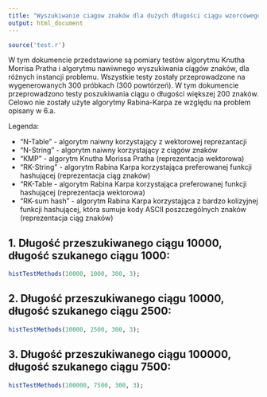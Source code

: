 ```yaml
---
title: "Wyszukiwanie ciagow znaków dla dużych długości ciągu wzorcowego"
output: html_document
---
```


```r
source('test.r')
```

W tym dokumencie przedstawione są pomiary testów algorytmu Knutha Morrisa Pratha i algorytmu nawiwnego wyszukiwania ciągów znaków, dla różnych instancji problemu. Wszystkie testy zostały przeprowadzone na wygenerowanych 300 próbkach (300 powtórzeń). W tym dokumencie przeprowadzono testy poszukiwania ciągu o długości większej 200 znaków. Celowo nie zostały użyte algorytmy Rabina-Karpa ze względu na problem opisany w 6.a.

Legenda:

  *  "N-Table" - algorytm naiwny korzystający z wektorowej reprezantacji
  *  "N-String" -  algorytm naiwny korzystający z ciągów znaków
  *  "KMP" - algorytm Knutha Morissa Pratha (reprezentacja wektorowa)
  *  "RK-String" - algorytm Rabina Karpa korzystająca preferowanej funkcji hashującej (reprezentacja ciąg znaków)
  *  "RK-Table - algorytm Rabina Karpa korzystająca preferowanej funkcji hashującej (reprezentacja wektorowa)
  *   "RK-sum hash" - algorytm Rabina Karpa korzystająca z bardzo kolizyjnej funkcji hashującej, która sumuje kody ASCII poszczególnych znaków (reprezentacja ciąg znaków)

1. Długość przeszukiwanego ciągu 10000, długość szukanego ciągu 1000:
----------

```r
histTestMethods(10000, 1000, 300, 3);
```

2. Długość przeszukiwanego ciągu 10000, długość szukanego ciągu 2500:
----------

```r
histTestMethods(10000, 2500, 300, 3);
```

3. Długość przeszukiwanego ciągu 100000, długość szukanego ciągu 7500:
----------

```r
histTestMethods(100000, 7500, 300, 3);
```
